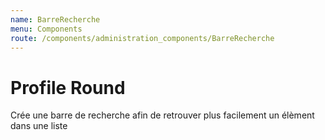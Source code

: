```yaml
---
name: BarreRecherche
menu: Components
route: /components/administration_components/BarreRecherche
---
```


# Profile Round

Crée une barre de recherche afin de retrouver plus facilement un élèment dans une liste